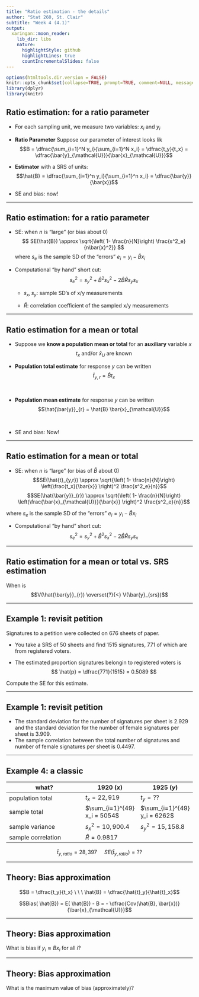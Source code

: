 ```yaml
---
title: "Ratio estimation - the details"
author: "Stat 260, St. Clair"
subtitle: "Week 4 (4.1)"
output:
  xaringan::moon_reader:
    lib_dir: libs
    nature:
      highlightStyle: github
      highlightLines: true
      countIncrementalSlides: false
---
```


```r
options(htmltools.dir.version = FALSE)
knitr::opts_chunk$set(collapse=TRUE, prompt=TRUE, comment=NULL, message = FALSE, warning = FALSE, fig.height = 7, fig.width = 11)
library(dplyr)
library(knitr)
```


## Ratio estimation: for a ratio parameter

- For each sampling unit, we measure two variables: $x_i$ and $y_i$

- **Ratio Parameter** Suppose our parameter of interest looks lik
$$B = \dfrac{\sum_{i=1}^N y_i}{\sum_{i=1}^N x_i} = \dfrac{t_y}{t_x} = \dfrac{\bar{y}_{\mathcal{U}}}{\bar{x}_{\mathcal{U}}}$$

- **Estimator** with a SRS of units:
$$\hat{B} = \dfrac{\sum_{i=1}^n y_i}{\sum_{i=1}^n x_i} = \dfrac{\bar{y}}{\bar{x}}$$

- SE and bias: now!


---


## Ratio estimation: for a ratio parameter


- SE: when $n$ is "large" (or bias about 0)
$$
SE(\hat{B}) \approx \sqrt{\left( 1- \frac{n}{N}\right) \frac{s^2_e}{n\bar{x}^2}}
$$
where $s_e$ is the sample SD of the "errors" $e_i = y_i - \hat{B}x_i$

- Computational "by hand" short cut:
$$s^2_e = s^2_y + \hat{B}^2 s_x^2 - 2\hat{B}\hat{R} s_y s_x$$

  - $s_x, s_y$: sample SD's of x/y measurements
  
  - $\hat{R}$: correlation coefficient of the sampled x/y measurements

---

## Ratio estimation for a mean or total

- Suppose we **know a population mean or total** for an **auxiliary** variable $x$ $$t_x \textrm{ and/or } \bar{x}_{U} \textrm{ are known}$$


- **Population total estimate** for response $y$ can be written
$$
\hat{t}_{y,r} = \hat{B} t_x
$$

<br>



- **Population mean estimate** for response $y$ can be written
$$\hat{\bar{y}}_{r} = \hat{B} \bar{x}_{\mathcal{U}}$$

<br>




- SE and bias: Now!

---

## Ratio estimation for a mean or total

- SE: when $n$ is "large" (or bias of $\hat{B}$ about 0)
$$SE(\hat{t}_{y,r}) \approx \sqrt{\left( 1- \frac{n}{N}\right) \left(\frac{t_x}{\bar{x}} \right)^2 \frac{s^2_e}{n}}$$
$$SE(\hat{\bar{y}}_{r}) \approx \sqrt{\left( 1- \frac{n}{N}\right) \left(\frac{\bar{x}_{\mathcal{U}}}{\bar{x}} \right)^2 \frac{s^2_e}{n}}$$

where $s_e$ is the sample SD of the "errors" $e_i = y_i - \hat{B}x_i$

- Computational "by hand" short cut:
$$s^2_e = s^2_y + \hat{B}^2 s_x^2 - 2\hat{B}\hat{R} s_y s_x$$

---

## Ratio estimation for a mean or total vs. SRS estimation

When is 
$$V(\hat{\bar{y}}_{r}) \overset{?}{<} V(\bar{y}_{srs})$$


---

## Example 1: revisit petition
Signatures to a petition were collected on 676 sheets of paper. 

- You take a SRS of 50 sheets and find 1515 signatures, 771 of which are from registered voters.  

- The estimated proportion signatures belongin to registered voters is
$$
\hat{p} = \dfrac{771}{1515} = 0.5089
$$

Compute the SE for this estimate.

---

## Example 1: revisit petition

- The standard deviation for the number of signatures per sheet is 2.929 and the standard deviation for the number of female signatures per sheet is 3.909.
- The sample correlation between the total number of signatures and number of female signatures per sheet is 0.4497. 


---

## Example 4: a classic


what? | 1920 $(x)$ | 1925 $(y)$ 
----------- | ------ | -----
population total | $t_x = 22,919$ | $t_y = ??$
sample total |  $\sum_{i=1}^{49} x_i = 5054$ | $\sum_{i=1}^{49} y_i = 6262$
sample variance | $s^2_x = 10,900.4$ | $s^2_y = 15,158.8$
sample correlation | $\hat{R} = 0.9817$

$$\hat{t}_{y,ratio} = 28,397 \ \ \ \ \ SE(\hat{t}_{y,ratio}) = ??$$ 

---

## Theory: Bias approximation

$$B = \dfrac{t_y}{t_x} \ \ \ \hat{B} = \dfrac{\hat{t}_y}{\hat{t}_x}$$

$$Bias( \hat{B}) = E( \hat{B}) - B = - \dfrac{Cov(\hat{B}, \bar{x})}{\bar{x}_{\mathcal{U}}}$$

---

## Theory: Bias approximation

What is bias if $y_i \approx Bx_i$ for all $i$?

---

## Theory: Bias approximation

What is the maximum value of bias (approximately)?